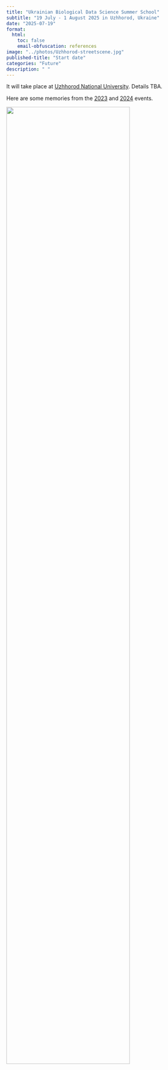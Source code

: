 ```yaml
---
title: "Ukrainian Biological Data Science Summer School"
subtitle: "19 July - 1 August 2025 in Uzhhorod, Ukraine"
date: "2025-07-19"
format:
  html:
    toc: false
    email-obfuscation: references
image: "../photos/Uzhhorod-streetscene.jpg"
published-title: "Start date"
categories: "Future"
description: " "
---
```


It will take place at [Uzhhorod National University](https://www.uzhnu.edu.ua/). Details TBA.

Here are some memories from the 
[2023](../posts/2023-07-ubds3.html) and
[2024](../posts/2024-07-ubds3.html) events.

![](../photos/Uzhhorod-streetscene.jpg){fig-align="center" width=80% .lightbox}
